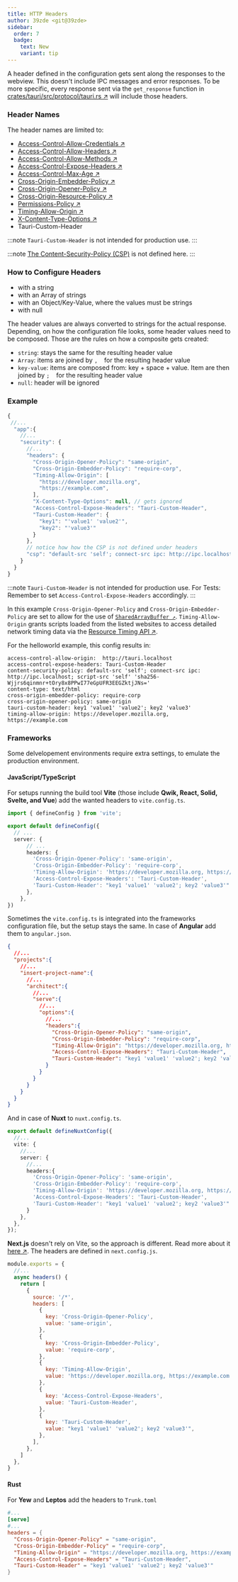 ```yaml
---
title: HTTP Headers
author: 39zde <git@39zde>
sidebar:
  order: 7
  badge:
    text: New
    variant: tip
---
```



<SinceVersion version="2.1.0" />

A header defined in the configuration gets sent along the responses to the webview.
This doesn't include IPC messages and error responses.
To be more specific, every response sent via the `get_response` function in
<a href="https://github.com/tauri-apps/tauri/blob/8e8312bb8201ccc609e4bbc1a990bdc314daa00f/crates/tauri/src/protocol/tauri.rs#L103" target="_blank">crates/tauri/src/protocol/tauri.rs ↗</a>
will include those headers.

### Header Names

The header names are limited to:
- <a href="https://developer.mozilla.org/en-US/docs/Web/HTTP/Headers/Access-Control-Allow-Credentials" target="_blank">Access-Control-Allow-Credentials ↗</a>
- <a href="https://developer.mozilla.org/en-US/docs/Web/HTTP/Headers/Access-Control-Allow-Headers" target="_blank">Access-Control-Allow-Headers ↗</a>
- <a href="https://developer.mozilla.org/en-US/docs/Web/HTTP/Headers/Access-Control-Allow-Methods" target="_blank">Access-Control-Allow-Methods ↗</a>
- <a href="https://developer.mozilla.org/en-US/docs/Web/HTTP/Headers/Access-Control-Expose-Headers" target="_blank">Access-Control-Expose-Headers ↗</a>
- <a href="https://developer.mozilla.org/en-US/docs/Web/HTTP/Headers/Access-Control-Max-Age" target="_blank">Access-Control-Max-Age ↗</a>
- <a href="https://developer.mozilla.org/en-US/docs/Web/HTTP/Headers/Cross-Origin-Embedder-Policy" target="_blank">Cross-Origin-Embedder-Policy ↗</a>
- <a href="https://developer.mozilla.org/en-US/docs/Web/HTTP/Headers/Cross-Origin-Opener-Policy" target="_blank">Cross-Origin-Opener-Policy ↗</a>
- <a href="https://developer.mozilla.org/en-US/docs/Web/HTTP/Headers/Cross-Origin-Resource-Policy" target="_blank">Cross-Origin-Resource-Policy ↗</a>
- <a href="https://developer.mozilla.org/en-US/docs/Web/HTTP/Headers/Permissions-Policy" target="_blank">Permissions-Policy ↗</a>
- <a href="https://developer.mozilla.org/en-US/docs/Web/HTTP/Headers/Timing-Allow-Origin" target="_blank">Timing-Allow-Origin ↗</a>
- <a href="https://developer.mozilla.org/en-US/docs/Web/HTTP/Headers/X-Content-Type-Options" target="_blank">X-Content-Type-Options ↗</a>
- Tauri-Custom-Header

:::note
`Tauri-Custom-Header` is not intended for production use.
:::

:::note
<a href="../csp/">The Content-Security-Policy (CSP)</a> is not defined here.
:::

### How to Configure Headers

- with a string
- with an Array of strings
- with an Object/Key-Value, where the values must be strings
- with null

The header values are always converted to strings for the actual response. Depending, on how the configuration file looks, some header values need to be composed.
Those are the rules on how a composite gets created:

- `string`: stays the same for the resulting header value
- `Array`: items are joined by `, `  for the resulting header value
- `key-value`: items are composed from: key + space + value. Item are then joined by `; `  for the resulting header value
- `null`: header will be ignored

### Example

```javascript title="src-tauri/tauri.conf.json"
{
 //...
  "app":{
    //...
    "security": {
      //...
      "headers": {
        "Cross-Origin-Opener-Policy": "same-origin",
        "Cross-Origin-Embedder-Policy": "require-corp",
        "Timing-Allow-Origin": [
          "https://developer.mozilla.org",
          "https://example.com",
        ],
        "X-Content-Type-Options": null, // gets ignored
        "Access-Control-Expose-Headers": "Tauri-Custom-Header",
        "Tauri-Custom-Header": {
          "key1": "'value1' 'value2'",
          "key2": "'value3'"
        }
      },
      // notice how how the CSP is not defined under headers
      "csp": "default-src 'self'; connect-src ipc: http://ipc.localhost",
    }
  }
}
```

:::note
`Tauri-Custom-Header` is not intended for production use.
For Tests: Remember to set `Access-Control-Expose-Headers` accordingly.
:::

In this example `Cross-Origin-Opener-Policy` and `Cross-Origin-Embedder-Policy` are set to
allow for the use of <a href="https://developer.mozilla.org/en-US/docs/Web/JavaScript/Reference/Global_Objects/SharedArrayBuffer" target="_blank">`SharedArrayBuffer ↗`</a>.
`Timing-Allow-Origin` grants scripts loaded from the listed websites to access detailed network timing data via the <a href="https://developer.mozilla.org/en-US/docs/Web/API/Performance_API/Resource_timing" target="_blank">Resource Timing API ↗</a>.

For the helloworld example, this config results in:

```http
access-control-allow-origin:  http://tauri.localhost
access-control-expose-headers: Tauri-Custom-Header
content-security-policy: default-src 'self'; connect-src ipc: http://ipc.localhost; script-src 'self' 'sha256-Wjjrs6qinmnr+tOry8x8PPwI77eGpUFR3EEGZktjJNs='
content-type: text/html
cross-origin-embedder-policy: require-corp
cross-origin-opener-policy: same-origin
tauri-custom-header: key1 'value1' 'value2'; key2 'value3'
timing-allow-origin: https://developer.mozilla.org, https://example.com
```

### Frameworks

Some delvelopement environments require extra settings, to emulate the production environment.

#### JavaScript/TypeScript

For setups running the build tool **Vite** (those include **Qwik, React, Solid, Svelte, and Vue**) add the wanted headers to `vite.config.ts`. 
```typescript title=vite.config.ts
import { defineConfig } from 'vite';

export default defineConfig({
  // ...
  server: {
      // ...
      headers: {
        'Cross-Origin-Opener-Policy': 'same-origin',
        'Cross-Origin-Embedder-Policy': 'require-corp',
        'Timing-Allow-Origin': 'https://developer.mozilla.org, https://example.com',
        'Access-Control-Expose-Headers': 'Tauri-Custom-Header',
        'Tauri-Custom-Header': "key1 'value1' 'value2'; key2 'value3'"
      },
    },
})
```
Sometimes the `vite.config.ts` is integrated into the frameworks configuration file, but the setup stays the same.
In case of **Angular** add them to `angular.json`.
```json title=angular.json
{
  //...
  "projects":{
    //...
    "insert-project-name":{
      //...
      "architect":{
        //...
        "serve":{
          //...
          "options":{
            //...
            "headers":{
              "Cross-Origin-Opener-Policy": "same-origin",
              "Cross-Origin-Embedder-Policy": "require-corp",
              "Timing-Allow-Origin": "https://developer.mozilla.org, https://example.com",
              "Access-Control-Expose-Headers": "Tauri-Custom-Header",
              "Tauri-Custom-Header": "key1 'value1' 'value2'; key2 'value3'"
            }
          }
        }
      }
    }
  }
}
```
And in case of **Nuxt** to `nuxt.config.ts`.
```typescript title=nuxt.config.ts
export default defineNuxtConfig({
  //...
  vite: {
    //...
    server: {
      //...
      headers:{
        'Cross-Origin-Opener-Policy': 'same-origin',
        'Cross-Origin-Embedder-Policy': 'require-corp',
        'Timing-Allow-Origin': 'https://developer.mozilla.org, https://example.com',
        'Access-Control-Expose-Headers': 'Tauri-Custom-Header',
        'Tauri-Custom-Header': "key1 'value1' 'value2'; key2 'value3'"
      }
    },
  },
});
```
**Next.js** doesn't rely on Vite, so the approach is different.
Read more about it <a href="https://nextjs.org/docs/pages/api-reference/next-config-js/headers" target="_blank">here ↗</a>.
The headers are defined in `next.config.js`.
```javascript title=next.config.js
module.exports = {
  //...
  async headers() {
    return [
      {
        source: '/*',
        headers: [
          {
            key: 'Cross-Origin-Opener-Policy',
            value: 'same-origin',
          },
          {
            key: 'Cross-Origin-Embedder-Policy',
            value: 'require-corp',
          },
          {
            key: 'Timing-Allow-Origin',
            value: 'https://developer.mozilla.org, https://example.com',
          },
          {
            key: 'Access-Control-Expose-Headers',
            value: 'Tauri-Custom-Header',
          },
          {
            key: 'Tauri-Custom-Header',
            value: "key1 'value1' 'value2'; key2 'value3'",
          },
        ],
      },
    ]
  },
}
```


#### Rust

For **Yew** and **Leptos** add the headers to `Trunk.toml`

```toml title=Trunk.toml
#...
[serve]
#...
headers = { 
  "Cross-Origin-Opener-Policy" = "same-origin",
  "Cross-Origin-Embedder-Policy" = "require-corp",
  "Timing-Allow-Origin" = "https://developer.mozilla.org, https://example.com",
  "Access-Control-Expose-Headers" = "Tauri-Custom-Header",
  "Tauri-Custom-Header" = "key1 'value1' 'value2'; key2 'value3'"
}

```

